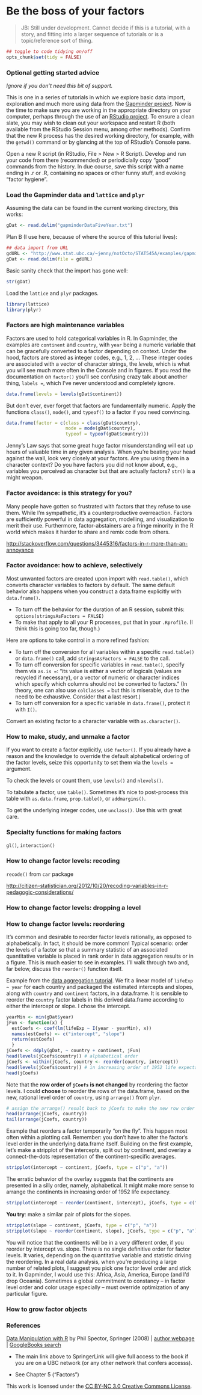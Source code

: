 Be the boss of your factors
========================================================

> JB: Still under development. Cannot decide if this is a tutorial, with a story, and fitting into a larger sequence of tutorials or is a topic/reference sort of thing.

```r
## toggle to code tidying on/off
opts_chunk$set(tidy = FALSE)
```

### Optional getting started advice

*Ignore if you don't need this bit of support.*

This is one in a series of tutorials in which we explore basic data import, exploration and much more using data from the [Gapminder project](http://www.gapminder.org). Now is the time to make sure you are working in the appropriate directory on your computer, perhaps through the use of an [RStudio project](block01_basicsWorkspaceWorkingDirProject.html). To ensure a clean slate, you may wish to clean out your workspace and restart R (both available from the RStudio Session menu, among other methods). Confirm that the new R process has the desired working directory, for example, with the `getwd()` command or by glancing at the top of RStudio's Console pane.

Open a new R script (in RStudio, File > New > R Script). Develop and run your code from there (recommended) or periodicially copy "good" commands from the history. In due course, save this script with a name ending in .r or .R, containing no spaces or other funny stuff, and evoking "factor hygiene".

### Load the Gapminder data and `lattice` and `plyr`

Assuming the data can be found in the current working directory, this works:
```r
gDat <- read.delim("gapminderDataFiveYear.txt")
```

Plan B (I use here, because of where the source of this tutorial lives):
```r
## data import from URL
gdURL <- "http://www.stat.ubc.ca/~jenny/notOcto/STAT545A/examples/gapminder/data/gapminderDataFiveYear.txt"
gDat <- read.delim(file = gdURL)
```

Basic sanity check that the import has gone well:
```r
str(gDat)
```

Load the `lattice` and `plyr` packages.
```r
library(lattice)
library(plyr)
```
### Factors are high maintenance variables

Factors are used to hold categorical variables in R. In Gapminder, the examples are `continent` and `country`, with `year` being a numeric variable that can be gracefully converted to a factor depending on context. Under the hood, factors are stored as integer codes, e.g., 1, 2, ... These integer codes are associated with a vector of character strings, the *levels*, which is what you will see much more often in the Console and in figures. If you read the documentation on `factor()` you'll see confusing crazy talk about another thing, `labels =`, which I've never understood and completely ignore.

```r
data.frame(levels = levels(gDat$continent))
```
But don't ever, ever forget that factors are fundamentally numeric. Apply the functions `class()`, `mode()`, and `typeof()` to a factor if you need convincing.
```r
data.frame(factor = c(class = class(gDat$country),
                      mode = mode(gDat$country),
                      typeof = typeof(gDat$country)))
```
Jenny's Law says that some great huge factor misunderstanding will eat up hours of valuable time in any given analysis. When you're beating your head against the wall, look very closely at your factors. Are you using them in a character context? Do you have factors you did not know about, e.g., variables you perceived as character but that are actually factors? `str()` is a might weapon.

### Factor avoidance: is this strategy for you?

Many people have gotten so frustrated with factors that they refuse to use them. While I'm sympathetic, it's a counterproductive overreaction. Factors are sufficiently powerful in data aggregation, modelling, and visualization to merit their use. Furthermore, factor-abstainers are a fringe minority in the R world which makes it harder to share and remix code from others.

<http://stackoverflow.com/questions/3445316/factors-in-r-more-than-an-annoyance>

### Factor avoidance: how to achieve, selectively

Most unwanted factors are created upon import with `read.table()`, which converts character variables to factors by default. The same default behavior also happens when you construct a data.frame explicitly with `data.frame()`.

  * To turn off the behavior for the duration of an R session, submit this: `options(stringsAsFactors = FALSE)`
  * To make that apply to all your R processes, put that in your `.Rprofile`. (I think this is going too far, though.)

Here are options to take control in a more refined fashion:

  * To turn off the conversion for all variables within a specific `read.table()` or `data.frame()` call, add `stringsAsFactors = FALSE` to the call.
  * To turn off conversion for specific variables in `read.table()`, specify them via `as.is =`: "its value is either a vector of logicals (values are recycled if necessary), or a vector of numeric or character indices which specify which columns should not be converted to factors." (In theory, one can also use `colClasses =` but this is miserable, due to the need to be exhaustive. Consider that a last resort.)
  * To turn off conversion for a specific variable in `data.frame()`, protect it with `I()`.
  
Convert an existing factor to a character variable with `as.character()`.

### How to make, study, and unmake a factor

If you want to create a factor explicitly, use `factor()`. If you already have a reason and the knowledge to override the default alphabetical ordering of the factor levels, seize this opportunity to set them via the `levels =` argument.

To check the levels or count them, use `levels()` and `nlevels()`.

To tabulate a factor, use `table()`. Sometimes it's nice to post-process this table with `as.data.frame`, `prop.table()`, or `addmargins()`.

To get the underlying integer codes, use `unclass()`. Use this with great care.

### Specialty functions for making factors

`gl()`, `interaction()`

### How to change factor levels: recoding

`recode()` from `car` package

<http://citizen-statistician.org/2012/10/20/recoding-variables-in-r-pedagogic-considerations/>

### How to change factor levels: dropping a level

### How to change factor levels: reordering

It's common and desirable to reorder factor levels rationally, as opposed to alphabetically. In fact, it should be more common! Typical scenario: order the levels of a factor so that a summary statistic of an associated quantitative variable is placed in rank order in data aggregation results or in a figure. This is much easier to see in examples. I'll walk through two and, far below, discuss the `reorder()` function itself.

Example from the [data aggregation tutorial](block04_dataAggregation.html). We fit a linear model of `lifeExp ~ year` for each country and packaged the estimated intercepts and slopes, along with `country` and `continent` factors, in a data.frame. It is sensible to reorder the `country` factor labels in this derived data.frame according to either the intercept or slope. I chose the intercept.

```r
yearMin <- min(gDat$year)
jFun <- function(x) {
  estCoefs <- coef(lm(lifeExp ~ I(year - yearMin), x))
  names(estCoefs) <- c("intercept", "slope")
  return(estCoefs)
  }
jCoefs <- ddply(gDat, ~ country + continent, jFun)
head(levels(jCoefs$country)) # alphabetical order
jCoefs <- within(jCoefs, country <- reorder(country, intercept))
head(levels(jCoefs$country)) # in increasing order of 1952 life expectancy
head(jCoefs)
```
Note that the __row order of `jCoefs` is not changed__ by reordering the factor levels. I could __choose__ to reorder the rows of the data.frame, based on the new, rational level order of `country`, using `arrange()` from `plyr`.
```r
# assign the arrange() result back to jCoefs to make the new row order "stick"
head(arrange(jCoefs, country)) 
tail(arrange(jCoefs, country))
```

Example that reorders a factor temporarily "on the fly". This happen most often within a plotting call. Remember: you don't have to alter the factor's level order in the underlying data.frame itself. Building on the first example, let's make a stripplot of the intercepts, split out by continent, and overlay a connect-the-dots representation of the continent-specific averages.

```r
stripplot(intercept ~ continent, jCoefs, type = c("p", "a"))
```

The erratic behavior of the overlay suggests that the continents are presented in a silly order, namely, alphabetical. It might make more sense to arrange the continents in increasing order of 1952 life expectancy.
```r
stripplot(intercept ~ reorder(continent, intercept), jCoefs, type = c("p", "a"))
```
__You try__: make a similar pair of plots for the slopes.
```r
stripplot(slope ~ continent, jCoefs, type = c("p", "a"))
stripplot(slope ~ reorder(continent, slope), jCoefs, type = c("p", "a"))
```
You will notice that the continents will be in a very different order, if you reorder by intercept vs. slope. There is no single definitive order for factor levels. It varies, depending on the quantitative variable and statistic driving the reordering. In a real data analysis, when you're producing a large number of related plots, I suggest you pick one factor level order and stick to it. In Gapminder, I would use this: Africa, Asia, America, Europe (and I'd drop Oceania). Sometimes a global commitment to constancy -- in factor level order and color usage especially -- must override optimization of any particular figure.

### How to grow factor objects

### References

[Data Manipulation with R](http://www.springerlink.com/content/t19776/?p=0ecea4f02a68458eb3d605ec3cdfc7ef%CF%80=0) by Phil Spector, Springer (2008) &#124; [author webpage](http://www.stat.berkeley.edu/%7Espector/) &#124; [GoogleBooks search](http://books.google.com/books?id=grfuq1twFe4C&lpg=PP1&dq=data%2520manipulation%2520spector&pg=PP1#v=onepage&q=&f=false)

  * The main link above to SpringerLink will give full access to the book if you are on a UBC network (or any other network that confers accesss).

  * See Chapter 5 (“Factors”)


<div class="footer">
This work is licensed under the  <a href="http://creativecommons.org/licenses/by-nc/3.0/">CC BY-NC 3.0 Creative Commons License</a>.
</div>